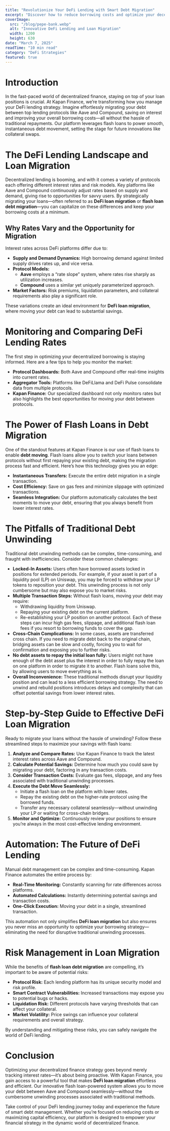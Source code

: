 ```yaml
---
title: "Revolutionize Your DeFi Lending with Smart Debt Migration"
excerpt: "Discover how to reduce borrowing costs and optimize your decentralized finance (DeFi) strategy by seamlessly moving loans between Aave and Compound with Kapan Finance’s flash loan technology."
coverImage:
  src: "/blog/pepe-bank.webp"
  alt: "Innovative DeFi Lending and Loan Migration"
  width: 1200
  height: 630
date: "March 7, 2025"
readTime: "10 min read"
category: "DeFi Strategies"
featured: true
---
```


# Introduction

In the fast-paced world of decentralized finance, staying on top of your loan positions is crucial. At Kapan Finance, we’re transforming how you manage your DeFi lending strategy. Imagine effortlessly migrating your debt between top lending protocols like Aave and Compound, saving on interest and improving your overall borrowing costs—all without the hassle of traditional repayments. Our platform leverages flash loans to power smooth, instantaneous debt movement, setting the stage for future innovations like collateral swaps.

# The DeFi Lending Landscape and Loan Migration

Decentralized lending is booming, and with it comes a variety of protocols each offering different interest rates and risk models. Key platforms like Aave and Compound continuously adjust rates based on supply and demand, giving rise to opportunities for savvy users. By strategically migrating your loans—often referred to as **DeFi loan migration** or **flash loan debt migration**—you can capitalize on these differences and keep your borrowing costs at a minimum.

## Why Rates Vary and the Opportunity for Migration

Interest rates across DeFi platforms differ due to:
- **Supply and Demand Dynamics:** High borrowing demand against limited supply drives rates up, and vice versa.
- **Protocol Models:**
  - **Aave** employs a “rate slope” system, where rates rise sharply as utilization increases.
  - **Compound** uses a similar yet uniquely parameterized approach.
- **Market Factors:** Risk premiums, liquidation parameters, and collateral requirements also play a significant role.

These variations create an ideal environment for **DeFi loan migration**, where moving your debt can lead to substantial savings.

# Monitoring and Comparing DeFi Lending Rates

The first step in optimizing your decentralized borrowing is staying informed. Here are a few tips to help you monitor the market:

- **Protocol Dashboards:** Both Aave and Compound offer real-time insights into current rates.
- **Aggregator Tools:** Platforms like DeFiLlama and DeFi Pulse consolidate data from multiple protocols.
- **Kapan Finance:** Our specialized dashboard not only monitors rates but also highlights the best opportunities for moving your debt between protocols.

# The Power of Flash Loans in Debt Migration

One of the standout features at Kapan Finance is our use of flash loans to enable **debt moving**. Flash loans allow you to switch your loans between protocols without first repaying your existing debt, making the migration process fast and efficient. Here’s how this technology gives you an edge:

- **Instantaneous Transfers:** Execute the entire debt migration in a single transaction.
- **Cost Efficiency:** Save on gas fees and minimize slippage with optimized transactions.
- **Seamless Integration:** Our platform automatically calculates the best moments to move your debt, ensuring that you always benefit from lower interest rates.

# The Pitfalls of Traditional Debt Unwinding

Traditional debt unwinding methods can be complex, time-consuming, and fraught with inefficiencies. Consider these common challenges:

- **Locked-In Assets:** Users often have borrowed assets locked in positions for extended periods. For example, if your asset is part of a liquidity pool (LP) on Uniswap, you may be forced to withdraw your LP tokens to reposition your debt. This unwinding process is not only cumbersome but may also expose you to market risks.
- **Multiple Transaction Steps:** Without flash loans, moving your debt may require:
  - Withdrawing liquidity from Uniswap.
  - Repaying your existing debt on the current platform.
  - Re-establishing your LP position on another protocol.
  Each of these steps can incur high gas fees, slippage, and additional flash loan fees if you resort to borrowing funds to cover the gap.
- **Cross-Chain Complications:** In some cases, assets are transferred cross chain. If you need to migrate debt back to the original chain, bridging assets can be slow and costly, forcing you to wait for confirmation and exposing you to further risks.
- **No debt assets to repay the initial loan fully:** Users might not have enough of the debt asset plus the interest in order to fully repay the loan on one platform in order to migrate it to another. Flash loans solve this, by allowing users to move everything as is.
- **Overall Inconvenience:** These traditional methods disrupt your liquidity position and can lead to a less efficient borrowing strategy. The need to unwind and rebuild positions introduces delays and complexity that can offset potential savings from lower interest rates.


# Step-by-Step Guide to Effective DeFi Loan Migration

Ready to migrate your loans without the hassle of unwinding? Follow these streamlined steps to maximize your savings with flash loans:

1. **Analyze and Compare Rates:** Use Kapan Finance to track the latest interest rates across Aave and Compound.
2. **Calculate Potential Savings:** Determine how much you could save by migrating your debt, factoring in any transaction costs.
3. **Consider Transaction Costs:** Evaluate gas fees, slippage, and any fees associated with traditional unwinding processes.
4. **Execute the Debt Move Seamlessly:**
   - Initiate a flash loan on the platform with lower rates.
   - Repay the existing debt on the higher-rate protocol using the borrowed funds.
   - Transfer any necessary collateral seamlessly—without unwinding your LP or waiting for cross-chain bridges.
5. **Monitor and Optimize:** Continuously review your positions to ensure you’re always in the most cost-effective lending environment.

# Automation: The Future of DeFi Lending

Manual debt management can be complex and time-consuming. Kapan Finance automates the entire process by:

- **Real-Time Monitoring:** Constantly scanning for rate differences across platforms.
- **Automated Calculations:** Instantly determining potential savings and transaction costs.
- **One-Click Execution:** Moving your debt in a single, streamlined transaction.

This automation not only simplifies **DeFi loan migration** but also ensures you never miss an opportunity to optimize your borrowing strategy—eliminating the need for disruptive traditional unwinding processes.

# Risk Management in Loan Migration

While the benefits of **flash loan debt migration** are compelling, it’s important to be aware of potential risks:

- **Protocol Risk:** Each lending platform has its unique security model and risk profile.
- **Smart Contract Vulnerabilities:** Increased transactions may expose you to potential bugs or hacks.
- **Liquidation Risk:** Different protocols have varying thresholds that can affect your collateral.
- **Market Volatility:** Price swings can influence your collateral requirements and overall strategy.

By understanding and mitigating these risks, you can safely navigate the world of DeFi lending.

# Conclusion

Optimizing your decentralized finance strategy goes beyond merely tracking interest rates—it’s about being proactive. With Kapan Finance, you gain access to a powerful tool that makes **DeFi loan migration** effortless and efficient. Our innovative flash loan-powered system allows you to move your debt between Aave and Compound seamlessly—without the cumbersome unwinding processes associated with traditional methods.

Take control of your DeFi lending journey today and experience the future of smart debt management. Whether you’re focused on reducing costs or maximizing capital efficiency, our platform is designed to empower your financial strategy in the dynamic world of decentralized finance.
